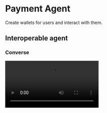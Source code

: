 # Payment Agent

Create wallets for users and interact with them.


## Interoperable agent

### Converse

<Video src="/videos/concierge.mp4" />

### Coinbase

<Video src="/videos/cb.mp4" />

### Warpcast

<Video src="/videos/frames.mp4" />

## Structure

```
paymentagent/
├── src/
│   └── vibes/
│       ├── degen.ts
│   ├── index.ts
│   └── prompt.ts
├── package.json
├── tsconfig.json
└── .env
```

## Agent

The process that starts listening to messages and replying to them.

```tsx [src/index.ts]
// [!include ~/../../templates/paymentagent/src/index.ts]
```

## Used

- [Concierge](/skills/concierge): Agent Wallet as a Service
- [CDP Wallet Service](/plugins/cdp): Wallet for Coinbase
- [Degen Vibe](/vibes/degen): Define the personality of your agent

## Variables

Set up these variables in your app

```bash [cmd]
// [!include ~/../../templates/paymentagent/.env.example]
```

## End result

The end result is a prompt that the model can understand and use to respond to the user.

```md [example_prompt.md]
// [!include ~/../../templates/paymentagent/example_prompt.md]
```
